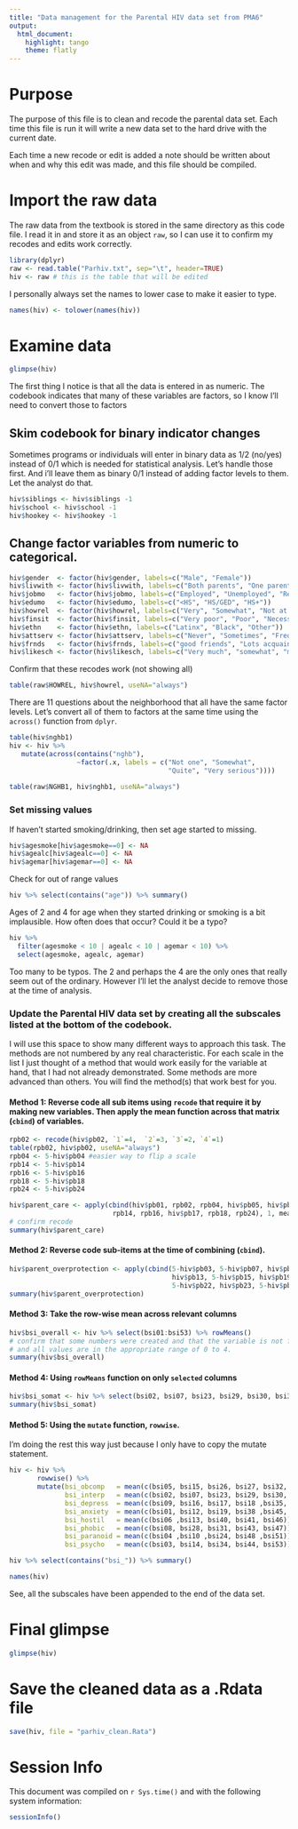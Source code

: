 ```yaml
---
title: "Data management for the Parental HIV data set from PMA6"
output: 
  html_document: 
    highlight: tango
    theme: flatly
---
```


# Purpose
The purpose of this file is to clean and recode the parental data set. Each time this file is run it will write a new data set to the hard drive with the current date. 

Each time a new recode or edit is added a note should be written about when and why this edit was made, and this file should be compiled. 

# Import the raw data
The raw data from the textbook is stored in the same directory as this code file. I read it in and  store it as an object `raw`, so I can use it to confirm my recodes and edits work correctly. 

```r
library(dplyr)
raw <- read.table("Parhiv.txt", sep="\t", header=TRUE)
hiv <- raw # this is the table that will be edited
```

I personally always set the names to lower case to make it easier to type. 
```r
names(hiv) <- tolower(names(hiv))
```

# Examine data 
```r
glimpse(hiv)
```

The first thing I notice is that all the data is entered in as numeric. The codebook indicates that many of these variables are factors, so I know I'll need to convert those to factors

## Skim codebook for binary indicator changes
Sometimes programs or individuals will enter in binary data as 1/2 (no/yes) instead of 0/1 which is needed for statistical analysis. Let's handle those first. And i'll leave them as binary 0/1 instead of adding factor levels to them. Let the analyst do that. 

```r
hiv$siblings <- hiv$siblings -1 
hiv$school <- hiv$school -1 
hiv$hookey <- hiv$hookey -1 
```


## Change factor variables from numeric to categorical.

```r
hiv$gender  <- factor(hiv$gender, labels=c("Male", "Female"))
hiv$livwith <- factor(hiv$livwith, labels=c("Both parents", "One parent", "Other"))
hiv$jobmo   <- factor(hiv$jobmo, labels=c("Employed", "Unemployed", "Retired/Disabled"))
hiv$edumo   <- factor(hiv$edumo, labels=c("<HS", "HS/GED", "HS+"))
hiv$howrel  <- factor(hiv$howrel, labels=c("Very", "Somewhat", "Not at all"))
hiv$finsit  <- factor(hiv$finsit, labels=c("Very poor", "Poor", "Necessities" ,"Comfortable"))
hiv$ethn    <- factor(hiv$ethn, labels=c("Latinx", "Black", "Other"))
hiv$attserv <- factor(hiv$attserv, labels=c("Never", "Sometimes", "Frequently"))
hiv$frnds   <- factor(hiv$frnds, labels=c("good friends", "Lots acquaint.", "Few acquaint.", "not close to anyone"))
hiv$likesch <- factor(hiv$likesch, labels=c("Very much", "somewhat", "meh", "dislike somewhat", "dislike very much"))
```

Confirm that these recodes work (not showing all)
```r
table(raw$HOWREL, hiv$howrel, useNA="always")
```


There are 11 questions about the neighborhood that all have the same factor levels. Let's convert all of them to factors at the same time using the `across()` function from `dplyr`. 
```r
table(hiv$nghb1)
hiv <- hiv %>%
   mutate(across(contains("nghb"), 
                 ~factor(.x, labels = c("Not one", "Somewhat", 
                                        "Quite", "Very serious"))))
   
table(raw$NGHB1, hiv$nghb1, useNA="always")
```

### Set missing values

If haven't started smoking/drinking, then set age started to missing. 
```r
hiv$agesmoke[hiv$agesmoke==0] <- NA
hiv$agealc[hiv$agealc==0] <- NA
hiv$agemar[hiv$agemar==0] <- NA
```

Check for out of range values
```r
hiv %>% select(contains("age")) %>% summary()
```

Ages of 2 and 4 for age when they started drinking or smoking is a bit implausible. How often does that occur? Could it be a typo?

```r
hiv %>% 
  filter(agesmoke < 10 | agealc < 10 | agemar < 10) %>%
  select(agesmoke, agealc, agemar)
```

Too many to be typos. The 2 and perhaps the 4 are the only ones that really seem out of the ordinary. However I'll let the analyst decide to remove those at the time of analysis. 


###  Update the Parental HIV data set by creating all the subscales listed at the bottom of the codebook.
    
I will use this space to show many different ways to approach this task. The methods are not numbered by any real characteristic. For each scale in the list I just thought of a method that would work easily for the variable at hand, that I had not already demonstrated. Some methods are more advanced than others. You will find the method(s) that work best for you. 

#### Method 1: Reverse code all sub items using `recode` that require it by making new variables. Then apply the mean function across that matrix (`cbind`) of variables. 

```r
rpb02 <- recode(hiv$pb02, `1`=4,  `2`=3, `3`=2, `4`=1) 
table(rpb02, hiv$pb02, useNA="always") 
rpb04 <- 5-hiv$pb04 #easier way to flip a scale
rpb14 <- 5-hiv$pb14
rpb16 <- 5-hiv$pb16
rpb18 <- 5-hiv$pb18
rpb24 <- 5-hiv$pb24

hiv$parent_care <- apply(cbind(hiv$pb01, rpb02, rpb04, hiv$pb05, hiv$pb06, hiv$pb11, hiv$pb12, 
                          rpb14, rpb16, hiv$pb17, rpb18, rpb24), 1, mean)
# confirm recode
summary(hiv$parent_care)
```

#### Method 2: Reverse code sub-items at the time of combining (`cbind`). 
```r
hiv$parent_overprotection <- apply(cbind(5-hiv$pb03, 5-hiv$pb07, hiv$pb08, hiv$pb09, hiv$pb10, 
                                         hiv$pb13, 5-hiv$pb15, hiv$pb19, hiv$pb20, 5-hiv$pb21, 
                                         5-hiv$pb22, hiv$pb23, 5-hiv$pb25), 1, mean)
summary(hiv$parent_overprotection)
```

#### Method 3: Take the row-wise mean across relevant columns
```r
hiv$bsi_overall <- hiv %>% select(bsi01:bsi53) %>% rowMeans()
# confirm that some numbers were created and that the variable is not fully missing, 
# and all values are in the appropriate range of 0 to 4. 
summary(hiv$bsi_overall) 
```


#### Method 4: Using `rowMeans` function on only `selected` columns
```r
hiv$bsi_somat <- hiv %>% select(bsi02, bsi07, bsi23, bsi29, bsi30, bsi33 ,bsi37) %>% rowMeans()
summary(hiv$bsi_somat) 
```

#### Method 5: Using the `mutate` function, `rowwise`.

I'm doing the rest this way just because I only have to copy the mutate statement. 

```r
hiv <- hiv %>% 
       rowwise() %>% 
       mutate(bsi_obcomp   = mean(c(bsi05, bsi15, bsi26, bsi27, bsi32, bsi36)),
              bsi_interp   = mean(c(bsi02, bsi07, bsi23, bsi29, bsi30, bsi33 ,bsi37)),
              bsi_depress  = mean(c(bsi09, bsi16, bsi17, bsi18 ,bsi35, bsi50)),
              bsi_anxiety  = mean(c(bsi01, bsi12, bsi19, bsi38 ,bsi45, bsi49)),
              bsi_hostil   = mean(c(bsi06 ,bsi13, bsi40, bsi41, bsi46)),
              bsi_phobic   = mean(c(bsi08, bsi28, bsi31, bsi43, bsi47)),
              bsi_paranoid = mean(c(bsi04 ,bsi10 ,bsi24, bsi48 ,bsi51)),
              bsi_psycho   = mean(c(bsi03, bsi14, bsi34, bsi44, bsi53)))

hiv %>% select(contains("bsi_")) %>% summary()
```


```r
names(hiv)
```
See, all the subscales have been appended to the end of the data set. 


# Final glimpse
```r
glimpse(hiv)
```

# Save the cleaned data as a .Rdata file

```r
save(hiv, file = "parhiv_clean.Rata")
```

# Session Info
This document was compiled on `r Sys.time()` and with the following system information:
```r
sessionInfo()
```

